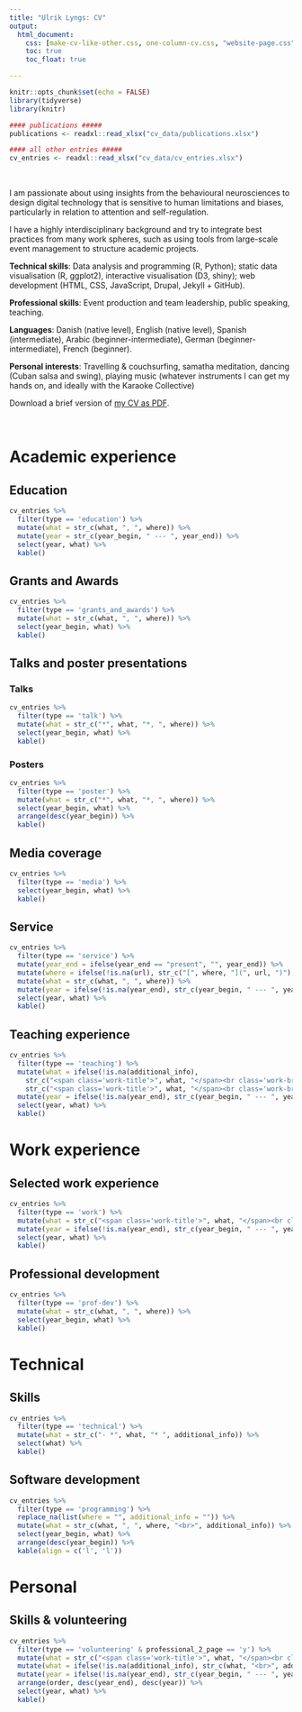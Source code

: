 ```yaml
---
title: "Ulrik Lyngs: CV"
output:
  html_document:
    css: [make-cv-like-other.css, one-column-cv.css, "website-page.css", "style.css", "academicons-1.8-2.6/css/academicons.min.css"]
    toc: true
    toc_float: true

---
```



```r
knitr::opts_chunk$set(echo = FALSE)
library(tidyverse)
library(knitr)

#### publications #####
publications <- readxl::read_xlsx("cv_data/publications.xlsx")

#### all other entries #####
cv_entries <- readxl::read_xlsx("cv_data/cv_entries.xlsx")

```

<br>

I am passionate about using insights from the behavioural neurosciences to design digital technology that is sensitive to human limitations and biases, particularly in relation to attention and self-regulation.

I have a highly interdisciplinary background and try to integrate best practices from many work spheres, such as using tools from large-scale event management to structure academic projects.

**Technical skills**: Data analysis and programming (R, Python); static data visualisation (R, ggplot2), interactive visualisation (D3, shiny); web development (HTML, CSS, JavaScript, Drupal, Jekyll + GitHub).

**Professional skills**: Event production and team leadership, public speaking, teaching.

**Languages**: Danish (native level), English (native level), Spanish (intermediate), Arabic (beginner-intermediate), German (beginner-intermediate), French (beginner).

**Personal interests**: Travelling & couchsurfing, samatha meditation, dancing (Cuban salsa and swing), playing music (whatever instruments I can get my hands on, and ideally with the Karaoke Collective)

Download a brief version of [my CV as PDF](https://ulriklyngs.com/sites/default/files/lyngs_cv_2019_april.pdf).

<br>

# Academic experience
## Education {.education .nohead}
```r
cv_entries %>% 
  filter(type == 'education') %>% 
  mutate(what = str_c(what, ", ", where)) %>% 
  mutate(year = str_c(year_begin, " --- ", year_end)) %>% 
  select(year, what) %>% 
  kable()
```

## Grants and Awards {.grants .nohead}
```r
cv_entries %>% 
  filter(type == 'grants_and_awards') %>% 
  mutate(what = str_c(what, ", ", where)) %>% 
  select(year_begin, what) %>% 
  kable()
```

## Talks and poster presentations {.tabset .output-header}
<!-- ### Publications {.nohead .publications} -->
<!-- ```{r} -->
<!-- publications_table <- publications %>% -->
<!--   arrange(desc(year), type) %>% -->
<!--   mutate(author_year = str_c(authors, " (", year, "). ")) %>% -->
<!--   #mutate(author_year = str_c("*", authors, " (", year, ")*. ")) %>%  #italicise authors and year -->
<!--   mutate(title = ifelse(!is.na(url), str_c("[", title, "](", url, ")"), title)) %>% #turn title into link -->
<!--   #mutate(title = str_c("<span style='text-decoration: underline'>", title, "</span>")) %>% #underline title -->
<!--   mutate(citation = ifelse(!is.na(award),  -->
<!--                            str_c(author_year, title, venue, "<i class='fas fa-award'></i><em>", award, "</em>", sep = " "), -->
<!--                            str_c(author_year, title, venue, sep = " "))) %>% -->
<!--   mutate(citation = str_replace(citation, "Lyngs, U.", "__Lyngs, U.__")) # make my name bold -->

<!-- publications_table %>% -->
<!--   filter(type != "master's thesis") %>%  -->
<!--   select(type, citation) %>% -->
<!--   knitr::kable() -->

<!-- ``` -->

### Talks {.nohead .talks}
```r
cv_entries %>% 
  filter(type == 'talk') %>% 
  mutate(what = str_c("*", what, "*, ", where)) %>% 
  select(year_begin, what) %>% 
  kable()
```

### Posters {.nohead .posters}
```r
cv_entries %>% 
  filter(type == 'poster') %>%
  mutate(what = str_c("*", what, "*, ", where)) %>% 
  select(year_begin, what) %>% 
  arrange(desc(year_begin)) %>% 
  kable()
```

## Media coverage {.media .nohead}
```r
cv_entries %>% 
  filter(type == 'media') %>%
  select(year_begin, what) %>% 
  kable()
```

## Service {.service .nohead}
```r
cv_entries %>% 
  filter(type == 'service') %>% 
  mutate(year_end = ifelse(year_end == "present", "", year_end)) %>% 
  mutate(where = ifelse(!is.na(url), str_c("[", where, "](", url, ")"), where)) %>% 
  mutate(what = str_c(what, ", ", where)) %>%
  mutate(year = ifelse(!is.na(year_end), str_c(year_begin, " --- ", year_end))) %>% 
  select(year, what) %>% 
  kable()
```

## Teaching experience {.teaching .service .nohead}
```r
cv_entries %>% 
  filter(type == 'teaching') %>% 
  mutate(what = ifelse(!is.na(additional_info), 
    str_c("<span class='work-title'>", what, "</span><br class='work-break'>", where, "<br>", additional_info),
    str_c("<span class='work-title'>", what, "</span><br class='work-break'>", where))) %>% 
  mutate(year = ifelse(!is.na(year_end), str_c(year_begin, " --- ", year_end), year_begin)) %>% 
  select(year, what) %>% 
  kable()
```

# Work experience
## Selected work experience {.work .nohead .vertical-top}
```r
cv_entries %>% 
  filter(type == 'work') %>% 
  mutate(what = str_c("<span class='work-title'>", what, "</span><br class='work-break'>", where, "<br>", additional_info)) %>% 
  mutate(year = ifelse(!is.na(year_end), str_c(year_begin, " --- ", year_end), year_begin)) %>% 
  select(year, what) %>% 
  kable()
```

## Professional development {.prof-dev .nohead}
```r
cv_entries %>% 
  filter(type == 'prof-dev') %>% 
  mutate(what = str_c(what, ", ", where)) %>% 
  select(year_begin, what) %>% 
  kable()
```

# Technical
## Skills {.technical .nohead}
```r
cv_entries %>% 
  filter(type == 'technical') %>% 
  mutate(what = str_c("- *", what, "* ", additional_info)) %>% 
  select(what) %>% 
  kable()
```

## Software development {.cv-table .nohead .vertical-top}
```r
cv_entries %>% 
  filter(type == 'programming') %>% 
  replace_na(list(where = "", additional_info = "")) %>% 
  mutate(what = str_c(what, ", ", where, "<br>", additional_info)) %>% 
  select(year_begin, what) %>% 
  arrange(desc(year_begin)) %>% 
  kable(align = c('l', 'l'))
```

# Personal
## Skills & volunteering {.personal .service .nohead}
```r
cv_entries %>%
  filter(type == 'volunteering' & professional_2_page == 'y') %>%
  mutate(what = str_c("<span class='work-title'>", what, "</span><br class='work-break'>", where)) %>%
  mutate(what = ifelse(!is.na(additional_info), str_c(what, "<br>", additional_info), what)) %>%
  mutate(year = ifelse(!is.na(year_end), str_c(year_begin, " --- ", year_end), year_begin)) %>%
  arrange(order, desc(year_end), desc(year)) %>%
  select(year, what) %>%
  kable()
```


